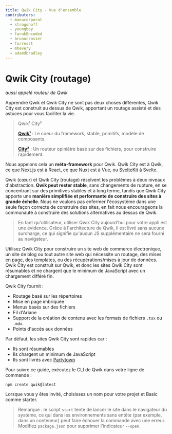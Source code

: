 ```yaml
---
title: Qwik City - Vue d'ensemble
contributors:
  - manucorporat
  - strogonoff
  - youngboy
  - farukEncoded
  - brunocrosier
  - forresst
  - mhevery
  - adamdbradley
---
```


# Qwik City (routage)
*aussi appelé routeur de Qwik*

Apprendre Qwik et Qwik City ne sont pas deux choses différentes, Qwik City est construit au dessus de Qwik, apportant un routage assisté et des astuces pour vous faciliter la vie.

> Qwik¹ City²
>
> [**Qwik¹**](../../docs/overview/index.mdx) : Le coeur du framework, stable, primitifs, modèle de composants.
>
> [**City²**](../directory-layout/index.mdx) : Un routeur opiniâtre basé sur des fichiers, pour construire rapidement.

Nous appelons cela un **méta-framework** pour Qwik. Qwik City est à Qwik, ce que [Next.js](https://nextjs.org/) est à React, ce que [Nuxt](https://nuxtjs.org/) est à Vue, ou [SvelteKit](https://kit.svelte.dev/) à Svelte.

Qwik (cœur) et Qwik City (routage) résolvent les problèmes à deux niveaux d'abstraction. **Qwik peut rester stable**, sans changements de rupture, en se concentrant sur des primitives stables et à long terme, tandis que Qwik City apporte une **manière simplifiée et performante de construire des sites à grande échelle**. Nous ne voulons pas enfermer l'écosystème dans une seule façon correcte de construire des sites, en fait nous encourageons la communauté à construire des solutions alternatives au dessus de Qwik.

> En tant qu'utilisateur, utiliser Qwik City aujourd'hui pour votre appli est une évidence. Grâce à l'architecture de Qwik, il est livré sans aucune surcharge, ce qui signifie qu'aucun JS supplémentaire ne sera fourni au navigateur.


Utilisez Qwik City pour construire un site web de commerce électronique, un site de blog ou tout autre site web qui nécessite un routage, des mises en page, des templates, ou des récupérations/mises à jour de données. Qwik City est construit sur Qwik, et donc les sites Qwik City sont résumables et ne chargent que le minimum de JavaScript avec un chargement différé fin.

Qwik City fournit :

- Routage basé sur les répertoires
- Mise en page imbriquée
- Menus basés sur des fichiers
- Fil d'Ariane
- Support de la création de contenu avec les formats de fichiers `.tsx` ou `.mdx`.
- Points d'accès aux données

Par défaut, les sites Qwik City sont rapides car :

- Ils sont résumables
- Ils chargent un minimum de JavaScript
- Ils sont livrés avec [Partytown](https://partytown.builder.io)

Pour suivre ce guide, exécutez le CLI de Qwik dans votre ligne de commande :

```shell
npm create qwik@latest
```

Lorsque vous y êtes invité, choisissez un nom pour votre projet et Basic comme starter.

> Remarque : le script `start` tente de lancer le site dans le navigateur du système,
> ce qui dans les environnements sans entête (par exemple, dans un conteneur)
> peut faire échouer la commande avec une erreur.
> Modifiez `package.json` pour supprimer l'indicateur `--open`.
